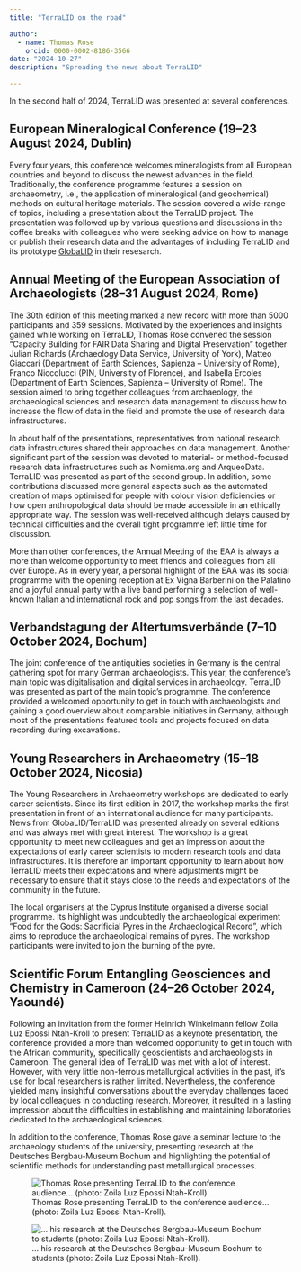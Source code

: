 ```yaml
---
title: "TerraLID on the road"

author: 
  - name: Thomas Rose
    orcid: 0000-0002-8186-3566
date: "2024-10-27"
description: "Spreading the news about TerraLID"

---
```


In the second half of 2024, TerraLID was presented at several conferences. 

## European Mineralogical Conference (19--23 August 2024, Dublin)
Every four years, this conference welcomes mineralogists from all European countries and beyond to discuss the newest advances in the field. Traditionally, the conference programme features a session on archaeometry, i.e., the application of mineralogical (and geochemical) methods on cultural heritage materials. The session covered a wide-range of topics, including a presentation about the TerraLID project. The presentation was followed up by various questions and discussions in the coffee breaks with colleagues who were seeking advice on how to manage or publish their research data and the advantages of including TerraLID and its prototype [GlobaLID](https://globalid.dmt-lb.de/) in their resesarch. 

## Annual Meeting of the European Association of Archaeologists (28--31 August 2024, Rome)
The 30th edition of this meeting marked a new record with more than 5000 participants and 359 sessions. Motivated by the experiences and insights gained while working on TerraLID, Thomas Rose convened the session "Capacity Building for FAIR Data Sharing and Digital Preservation" together Julian Richards (Archaeology Data Service, University of York), Matteo Giaccari (Department of Earth Sciences, Sapienza -- University of Rome), Franco Niccolucci (PIN, University of Florence), and Isabella Ercoles (Department of Earth Sciences, Sapienza -- University of Rome). The session aimed to bring together colleagues from archaeology, the archaeological sciences and research data management to discuss how to increase the flow of data in the field and promote the use of research data infrastructures.

In about half of the presentations, representatives from national research data infrastructures shared their approaches on data management. Another significant part of the session was devoted to material- or method-focused research data infrastructures such as Nomisma.org and ArqueoData. TerraLID was presented as part of the second group. In addition, some contributions discussed more general aspects such as the automated creation of maps optimised for people with colour vision deficiencies or how open anthropological data should be made accessible in an ethically appropriate way. The session was well-received although delays caused by technical difficulties and the overall tight programme left little time for discussion. 

More than other conferences, the Annual Meeting of the EAA is always a more than welcome opportunity to meet friends and colleagues from all over Europe. As in every year, a personal highlight of the EAA was its social programme with the opening reception at Ex Vigna Barberini on the Palatino and a joyful annual party with a live band performing a selection of well-known Italian and international rock and pop songs from the last decades. 

## Verbandstagung der Altertumsverbände (7--10 October 2024, Bochum)
The joint conference of the antiquities societies in Germany is the central gathering spot for many German archaeologists. This year, the conference's main topic was digitalisation and digital services in archaeology. TerraLID was presented as part of the main topic's programme. The conference provided a welcomed opportunity to get in touch with archaeologists and gaining a good overview about comparable initiatives in Germany, although most of the presentations featured tools and projects focused on data recording during excavations. 

## Young Researchers in Archaeometry (15--18 October 2024, Nicosia)
The Young Researchers in Archaeometry workshops are dedicated to early career scientists. Since its first edition in 2017, the workshop marks the first presentation in front of an international audience for many participants. News from GlobaLID/TerraLID was presented already on several editions and was always met with great interest. The workshop is a great opportunity to meet new colleagues and get an impression about the expectations of early career scientists to modern research tools and data infrastructures. It is therefore an important opportunity to learn about how TerraLID meets their expectations and where adjustments might be necessary to ensure that it stays close to the needs and expectations of the community in the future. 

The local organisers at the Cyprus Institute organised a diverse social programme. Its highlight was undoubtedly the archaeological experiment "Food for the Gods: Sacrificial Pyres in the Archaeological Record", which aims to reproduce the archaeological remains of pyres. The workshop participants were invited to join the burning of the pyre.  

## Scientific Forum Entangling Geosciences and Chemistry in Cameroon (24--26 October 2024, Yaoundé)
Following an invitation from the former Heinrich Winkelmann fellow Zoila Luz Epossi Ntah-Kroll to present TerraLID as a keynote presentation, the conference provided a more than welcomed opportunity to get in touch with the African community, specifically geoscientists and archaeologists in Cameroon. The general idea of TerraLID was met with a lot of interest. However, with very little non-ferrous metallurgical activities in the past, it's use for local researchers is rather limited. Nevertheless, the conference yielded many insightful conversations about the everyday challenges faced by local colleagues in conducting research. Moreover, it resulted in a lasting impression about the difficulties in establishing and maintaining laboratories dedicated to the archaeological sciences. 

In addition to the conference, Thomas Rose gave a seminar lecture to the archaeology students of the university, presenting research at the Deutsches Bergbau-Museum Bochum and highlighting the potential of scientific methods for understanding past metallurgical processes. 

::: {layout-ncol=2}
![Thomas Rose presenting TerraLID to the conference audience...  (photo: Zoila Luz Epossi Ntah-Kroll).](../assets/blog/SFE_Cameroon1.jpg){fig-alt="A person standing in the lecture hall in front the projection of a powerpoint presentation." group="my-gallery"}

![... his research at the Deutsches Bergbau-Museum Bochum to students (photo: Zoila Luz Epossi Ntah-Kroll).](../assets/blog/SFE_Cameroon2.jpg){fig-alt="A seminar room photographed from the back. It is full of students. At the other end of the room, a standing person gives a lecture with powerpoint slides" group="my-gallery"}
:::
